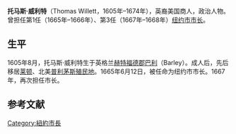 '''托马斯·威利特'''（Thomas Willett，1605年–1674年），英裔美国商人，政治人物。曾担任第1任（1665年–1666年）、第3任（1667年–1668年）[[纽约市市长|纽约市市长]]。

== 生平 ==
1605年8月，托马斯·威利特生于英格兰[[赫特福德郡|赫特福德郡]][[巴利_(赫特福德郡)|巴利]]（Barley）。成人后，先后移居[[莱顿|莱顿]]、北美[[普利茅斯殖民地|普利茅斯殖民地]]。1665年6月12日，被任命为纽约市市长。1667年，再次担任市长。


==参考文献==
{{reflist}}

[[Category:紐約市長|Category:紐約市長]]